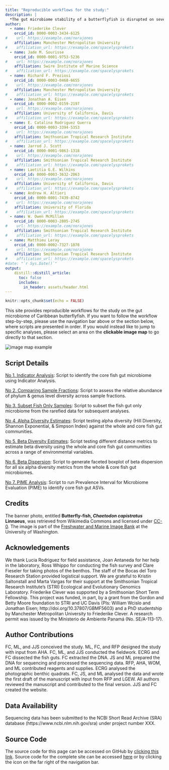 ```yaml
---
title: "Reproducible workflows for the study:"
description: |
  *The gut microbiome stability of a butterflyfish is disrupted on severely degraded Caribbean reef habitats*.
author:
  - name: Friederike Clever
    orcid_id: 0000-0003-3434-6125
#    url: https://example.com/norajones
    affiliation: Manchester Metropolitan University
#    affiliation_url: https://example.com/spacelysprokets
  - name: Jade M. Sourisse
    orcid_id: 0000-0001-9753-5236
#    url: https://example.com/norajones
    affiliation: Swire Institute of Marine Science
#    affiliation_url: https://example.com/spacelysprokets
  - name: Richard F. Preziosi
    orcid_id: 0000-0003-0468-6655
#    url: https://example.com/norajones
    affiliation: Manchester Metropolitan University
#    affiliation_url: https://example.com/spacelysprokets
  - name: Jonathan A. Eisen
    orcid_id: 0000-0002-0159-2197
#    url: https://example.com/norajones
    affiliation: University of California, Davis
#    affiliation_url: https://example.com/spacelysprokets
  - name: E. Catalina Rodriguez Guerra
    orcid_id: 0000-0003-3394-5353
#    url: https://example.com/norajones
    affiliation: Smithsonian Tropical Research Institute
#    affiliation_url: https://example.com/spacelysprokets
  - name: Jarrod J. Scott
    orcid_id: 0000-0001-9863-1318
#    url: https://example.com/norajones
    affiliation: Smithsonian Tropical Research Institute
#    affiliation_url: https://example.com/spacelysprokets
  - name: Laetitia G.E. Wilkins
    orcid_id: 0000-0003-3632-2063
#    url: https://example.com/norajones
    affiliation: University of California, Davis
#    affiliation_url: https://example.com/spacelysprokets
  - name: Andrew H. Altieri
    orcid_id: 0000-0001-7439-8742
#    url: https://example.com/norajones
    affiliation: University of Florida
#    affiliation_url: https://example.com/spacelysprokets
  - name: W. Owen McMillan
    orcid_id: 0000-0003-2805-2745
#    url: https://example.com/norajones
    affiliation: Smithsonian Tropical Research Institute
#    affiliation_url: https://example.com/spacelysprokets
  - name: Matthieu Leray
    orcid_id: 0000-0002-7327-1878
#    url: https://example.com/norajones
    affiliation: Smithsonian Tropical Research Institute
#    affiliation_url: https://example.com/spacelysprokets
#date: "`r Sys.Date()`"
output:
    distill::distill_article:
      toc: false
      includes:
        in_header: assets/header.html
---
```


```r
knitr::opts_chunk$set(echo = FALSE)
```


This site provides reproducible workflows for the study on the gut microbiome of Caribbean butterflyfish. If you want to follow the workflow step-by-step, please use the navigation bar above or the section below, where scripts are presented in order. If you would instead like to jump to specific analyses, please select an area on the **clickable image map** to go directly to that section.

<div id="image_map">
<map name="workflow">
    <area target="_blank" alt="" title="all fish ASVs" href="wf3.html" coords="82,65,208,168" shape="rect">
    <area target="_blank" alt="" title="all ASVs" href="wf1.html#data-preparation" coords="23,12,261,65" shape="rect">
    <area target="_blank" alt="" title="all ASVs" href="wf1.html#data-preparation" coords="20,168,263,219" shape="rect">
    <area target="_blank" alt="" title="all ASVs" href="wf1.html#data-preparation" coords="23,67,80,167" shape="rect">
    <area target="_blank" alt="" title="all ASVs" href="wf1.html#data-preparation" coords="208,66,264,168" shape="rect">
    <area target="_blank" alt="" title="fish-core" href="wf1.html#run-indicator-analysis-to-identify-core-taxa" coords="94,284,197,363" shape="rect">
    <area target="_blank" alt="" title="alpha diversity all" href="wf4.html#whole-community" coords="300,76,419,105" shape="rect">
    <area target="_blank" alt="" title="beta dispersion all" href="wf6.html#beta-dispersion-plots-whole-v-core" coords="300,106,419,128" shape="rect">
    <area target="_blank" alt="" title="beta diversity all" href="wf5.html#whole-community" coords="300,131,419,156" shape="rect">
    <area target="_blank" alt="" title="alpha diversity core" href="wf4.html#core-community" coords="302,287,421,312" shape="rect">
    <area target="_blank" alt="" title="beta dispersion core" href="wf6.html#beta-dispersion-plots-whole-v-core" coords="301,314,419,337" shape="rect">
    <area target="_blank" alt="" title="beta diversity core" href="wf5.html#core-community" coords="303,339,420,365" shape="rect">
    <area target="_blank" alt="" title="PIME" href="wf7.html" coords="596,53,748,85" shape="rect">
    <area target="_blank" alt="" title="PIME" href="wf7.html" coords="596,99,748,132" shape="rect">
    <area target="_blank" alt="" title="PIME" href="wf7.html" coords="597,147,749,179" shape="rect">
    <area target="_blank" alt="" title="PIME" href="wf7.html" coords="583,11,766,51" shape="rect">
    <area target="_blank" alt="" title="PIME" href="wf7.html" coords="581,177,763,208" shape="rect">
</map>
<img src="assets/wf_map.png" alt="image map example" usemap="#workflow">
</div>


## Script Details

[No 1. Indicator Analysis](wf1.html): Script to identify the core fish gut microbiome using Indicator Analysis.

[No 2. Comparing Sample Fractions](wf2.html): Script to assess the relative abundance of phylum & genus level diversity across sample fractions.

[No 3. Subset Fish Only Samples](wf3.html): Script to subset the fish gut only microbiome from the rarefied data for subsequent analyses.

[No 4. Alpha Diversity Estimates](wf4.html): Script testing alpha diversity (Hill Diversity, Shannon Exponential, & Simpson Index) against the whole and core fish gut communities.

[No 5. Beta Diversity Estimates](wf5.html): Script testing different distance metrics to estimate beta diversity using the whole and core fish gut communities across a range of environmental variables.

[No 6. Beta Dispersion](wf6.html): Script to generate faceted boxplot of beta dispersion for all six alpha diversity metrics from the whole & core fish gut microbiomes.

[No 7. PIME Analysis](wf7.html): Script to run Prevalence Interval for Microbiome Evaluation (PIME) to identify core fish gut ASVs.



## Credits {.appendix}

The banner photo, entitled **Butterfly-fish, *Chaetodon capistratus* Linnaeus**,  was retrieved from Wikimedia Commons and licensed under [CC-0](https://creativecommons.org/share-your-work/public-domain/cc0). The image is part of the [Freshwater and Marine Image Bank](https://content.lib.washington.edu/fishweb/index.html) at the University of Washington. 

## Acknowledgements {.appendix}

We thank Lucia Rodriguez for field assistance, Joan Antaneda for her help in the laboratory, Ross Whippo for conducting the fish survey and Clare Fieseler for taking photos of the benthos. The staff of the Bocas del Toro Research Station provided logistical support. We are grateful to Kristin Saltonstall and Marta Vargas for their support at the Smithsonian Tropical Research Institute’s (STRI) Ecological and Evolutionary Genomics Laboratory. Friederike Clever was supported by a Smithsonian Short Term Fellowship. This project was funded, in part, by a grant from the Gordon and Betty Moore foundation to STRI and UC Davis (PIs: William Wcislo and Jonathan Eisen; http://doi.org/10.37807/GBMF5603) and a PhD studentship by Manchester Metropolitan University to Friederike Clever. A research permit was issued by the Ministerio de Ambiente Panamá (No. SE/A-113-17).

## Author Contributions {.appendix}

FC, ML, and JJS conceived the study. ML, FC, and RFP designed the study with input from AHA. FC, ML, and JJS conducted the fieldwork. ECRG and FC dissected the fish guts. FC extracted the DNA. JS and ML prepared the DNA for sequencing and processed the sequencing data. RFP, AHA, WOM, and ML contributed reagents and supplies. ECRG analysed the photographic benthic quadrats. FC, JS, and ML analysed the data and wrote the first draft of the manuscript with input from RFP and LGEW. All authors reviewed the manuscript and contributed to the final version. JJS and FC created the website.

## Data Availability {.appendix}

Sequencing data has been submitted to the NCBI Short Read Archive (SRA) database (https://www.ncbi.nlm.nih.gov/sra) under project number XXX. 

## Source Code {.appendix}

The source code for this page can be accessed on GitHub by [clicking this link](https://github.com/bocasbiome/web/blob/master/index.Rmd). Source code for the complete site can be accessed [here](https://github.com/bocasbiome/web/) or by clicking  the icon on the far right of the navigation bar.
